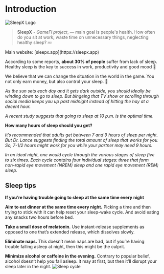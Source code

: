 
# Introduction

<Bleed>![SleepX Logo](../public/intro.png)</Bleed>


> **SleepX** - *GameFi project*,  —  main goal is people's health. How often do you sit at work, waste time on unnecessary things, neglecting healthy sleep? 💤


<Callout>
  Main website:
  [sleepx.app](https://sleepx.app)
</Callout>


According to some reports, **about 30% of people** suffer from lack of sleep. Healthy sleep is the key to success in work, productivity and good mood 🔑

We believe that we can change the situation in the world in the game. You not only earn money, but also control your sleep. 💭

*As the sun sets each day and it gets dark outside, you should ideally be winding down to go to sleep. But bingeing that TV show or scrolling through social media keeps you up past midnight instead of hitting the hay at a decent hour.*

*A recent study suggests that going to sleep at 10 p.m. is the optimal time.*





****How many hours of sleep should you get?****

*It’s recommended that adults get between 7 and 9 hours of sleep per night. But Dr. Lance suggests finding the total amount of sleep that works for you. So, 7-1/2 hours might work for you while your partner may need 9 hours.*

*In an ideal night, one would cycle through the various stages of sleep five to six times. Each cycle contains four individual stages: three that form non-rapid eye movement (NREM) sleep and one rapid eye movement (REM) sleep.*






## Sleep tips

**If you’re having trouble going to sleep at the same time every night**

**Aim to eat dinner at the same time every night.** Picking a time and then trying to stick with it can help reset your sleep-wake cycle. And avoid eating any snacks two hours before bed.

**Take a small dose of melatonin.** Use instant-release supplements as opposed to one that’s extended release, which dissolves slowly.

**Eliminate naps.** This doesn’t mean naps are bad, but if you’re having trouble falling asleep at night, then this might be the culprit.

**Minimize alcohol or caffeine in the evening.** Contrary to popular belief, alcohol doesn’t help you fall asleep. It may at first, but then it’ll disrupt your sleep later in the night.
<Bleed>![Sleep cycle](../public/sleeptime.png)</Bleed>




